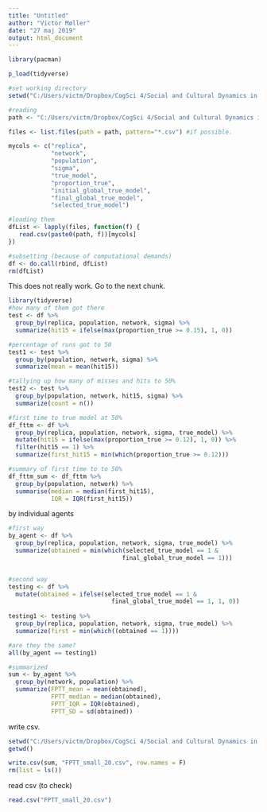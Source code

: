 ```yaml
---
title: "Untitled"
author: "Victor Møller"
date: "27 maj 2019"
output: html_document
---
```



```r
library(pacman)

p_load(tidyverse)

#set working directory
setwd("C:/Users/victm/Dropbox/CogSci 4/Social and Cultural Dynamics in Cognition/exam/CRUST-1/data/ABMdata/ABMcsv/sample_size_20")

```

```r
#reading 
path <- "C:/Users/victm/Dropbox/CogSci 4/Social and Cultural Dynamics in Cognition/exam/CRUST-1/data/ABMdata/ABMcsv/sample_size_20/"

files <- list.files(path = path, pattern="*.csv") #if possible. 

mycols <- c("replica", 
            "network", 
            "population", 
            "sigma",
            "true_model",
            "proportion_true",
            "initial_global_true_model",
            "final_global_true_model",
            "selected_true_model")

#loading them 
dfList <- lapply(files, function(f) {  
   read.csv(paste0(path, f))[mycols]
})

#subsetting (because of computational demands)
df <- do.call(rbind, dfList) 
rm(dfList)
```

This does not really work. Go to the next chunk. 

```r
library(tidyverse)
#how many of them got there
test <- df %>%
  group_by(replica, population, network, sigma) %>%
  summarize(hit15 = ifelse(max(proportion_true >= 0.15), 1, 0))

#percentage of runs got to 50
test1 <- test %>%
  group_by(population, network, sigma) %>%
  summarize(mean = mean(hit15))

#tallying up how many of misses and hits to 50%
test2 <- test %>%
  group_by(population, network, hit15, sigma) %>%
  summarize(count = n())

#first time to true model at 50%
df_fttm <- df %>%
  group_by(replica, population, network, sigma, true_model) %>%
  mutate(hit15 = ifelse(max(proportion_true >= 0.12), 1, 0)) %>%
  filter(hit15 == 1) %>%
  summarize(first_hit15 = min(which(proportion_true >= 0.12)))

#summary of first time to to 50%
df_fttm_sum <- df_fttm %>% 
  group_by(population, network) %>%
  summarise(median = median(first_hit15), 
            IQR = IQR(first_hit15))


```

by individual agents 

```r

#first way 
by_agent <- df %>%
  group_by(replica, population, network, sigma, true_model) %>%
  summarize(obtained = min(which(selected_true_model == 1 & 
                                final_global_true_model == 1)))


#second way
testing <- df %>%
  mutate(obtained = ifelse(selected_true_model == 1 & 
                             final_global_true_model == 1, 1, 0))
  
testing1 <- testing %>%
  group_by(replica, population, network, sigma, true_model) %>%
  summarize(first = min(which((obtained == 1))))

#are they the same?
all(by_agent == testing1)  

#summarized 
sum <- by_agent %>%
  group_by(network, population) %>%
  summarize(FPTT_mean = mean(obtained),
            FPTT_median = median(obtained),
            FPTT_IQR = IQR(obtained),
            FPTT_SD = sd(obtained))

```

write csv. 

```r

setwd("C:/Users/victm/Dropbox/CogSci 4/Social and Cultural Dynamics in Cognition/exam/CRUST-1/connectivity/outcome_results/sample_size_20")
getwd()

write.csv(sum, "FPTT_small_20.csv", row.names = F)
rm(list = ls())

```

read csv (to check)

```r

read.csv("FPTT_small_20.csv")

```
